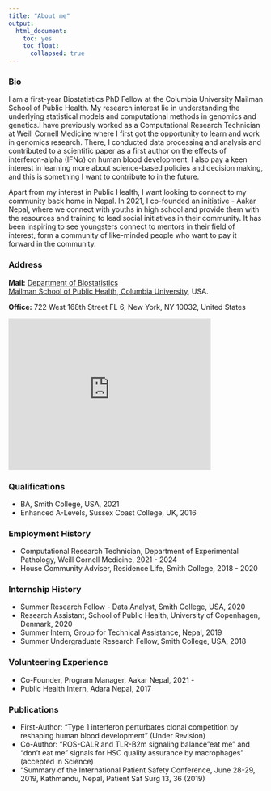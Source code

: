 ```yaml
---
title: "About me"
output: 
  html_document:
    toc: yes
    toc_float:
      collapsed: true
---
```


### Bio

I am a first-year Biostatistics PhD Fellow at the Columbia University Mailman School of Public Health. My research interest lie in understanding the underlying statistical models and computational methods in genomics and genetics.I have previously worked as a Computational Research Technician at Weill Cornell Medicine where I first got the opportunity to learn and work in genomics research. There, I conducted data processing and analysis and contributed to a scientific paper as a first author on the effects of interferon-alpha (IFN$\alpha$) on human blood development. I also pay a keen interest in learning more about science-based policies and decision making, and this is something I want to contribute to in the future. 

Apart from my interest in Public Health, I want looking to connect to my community back home in Nepal. In 2021, I co-founded an initiative - Aakar Nepal, where we connect with youths in high school and provide them with the resources and training to lead social initiatives in their community. It has been inspiring to see youngsters connect to mentors in their field of interest, form a community of like-minded people who want to pay it forward in the community. 

### Address

**Mail:** [Department of Biostatistics](https://www.publichealth.columbia.edu/academics/departments/biostatistics)<br>
[Mailman School of Public Health, Columbia University](https://www.publichealth.columbia.edu/), USA.

**Office:** 722 West 168th Street FL 6, New York, NY 10032, United States

<iframe src="https://www.google.com/maps/embed?pb=!1m18!1m12!1m3!1d3234.4896260475603!2d-73.94793761272332!3d40.842612855812305!2m3!1f0!2f0!3f0!3m2!1i1024!2i768!4f13.1!3m3!1m2!1s0x89c2f69be7d771a1%3A0xc311a525f0207329!2sColumbia%20University%20Mailman%20School%20of%20Public%20Health!5e1!3m2!1sen!2sus!4v1730307990943!5m2!1sen!2sus" width="400" height="300" style="border:0;" allowfullscreen="" loading="lazy" referrerpolicy="no-referrer-when-downgrade"></iframe>

### Qualifications

* BA, Smith College, USA, 2021
* Enhanced A-Levels, Sussex Coast College, UK, 2016

### Employment History

* Computational Research Technician, Department of Experimental Pathology, Weill Cornell Medicine, 2021 - 2024
* House Community Adviser, Residence Life, Smith College, 2018 - 2020

### Internship History

* Summer Research Fellow - Data Analyst, Smith College, USA, 2020
* Research Assistant, School of Public Health, University of Copenhagen, Denmark, 2020
* Summer Intern, Group for Technical Assistance, Nepal, 2019
* Summer Undergraduate Research Fellow, Smith College, USA, 2018

### Volunteering Experience

* Co-Founder, Program Manager, Aakar Nepal, 2021 -
* Public Health Intern, Adara Nepal, 2017

### Publications
* First-Author: "Type 1 interferon perturbates clonal competition by reshaping human blood development" (Under Revision)
* Co-Author: "ROS-CALR and TLR-B2m signaling balance "eat me" and "don't eat me" signals for HSC quality assurance by macrophages" (accepted in Science) 
* “Summary of the International Patient Safety Conference, June 28-29, 2019, Kathmandu, Nepal, Patient Saf Surg 13, 36 (2019)












